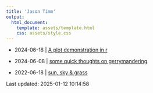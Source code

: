 ```yaml
---
title: 'Jason Timm'
output:
  html_document:
    template: assets/template.html
    css: assets/style.css
---
```


* 2024-06-18 | [A plot demonstration in r](2024-06-18-plot-demo.html)

* 2024-06-08 | [some quick thoughts on gerrymandering](2023-06-18-thoughts-gerrymander.html)

* 2022-06-18 | [sun, sky & grass](2022-02-14-sun-sky-grass.html)



Last updated: 2025-01-12 10:14:58
